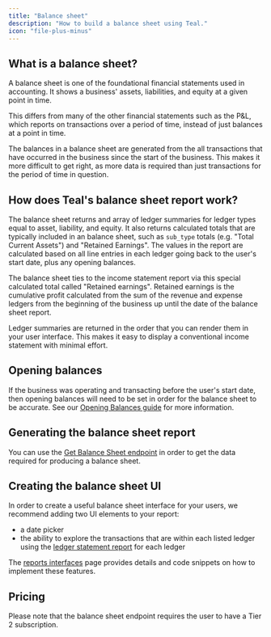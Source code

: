 ```yaml
---
title: "Balance sheet"
description: "How to build a balance sheet using Teal."
icon: "file-plus-minus"
---
```


## What is a balance sheet?

A balance sheet is one of the foundational financial statements used in accounting. It shows a business' assets, liabilities, and equity 
at a given point in time. 

This differs from many of the other financial statements such as the P&L, which reports on transactions over a period of time, instead 
of just balances at a point in time.

The balances in a balance sheet are generated from the all transactions that have occurred in the business since the start of the 
business. This makes it more difficult to get right, as more data is required than just transactions for the period of time in question.

## How does Teal's balance sheet report work?

The balance sheet returns and array of ledger summaries for ledger types equal to asset, liability, and equity.  It also returns calculated totals 
that are typically included in an balance sheet, such as `sub_type` totals (e.g. "Total Current Assets") and "Retained Earnings". 
The values in the report are calculated based on all line entries in each ledger going back to the user's start date, plus any opening balances.

The balance sheet ties to the income statement report via this special calculated total called "Retained earnings". Retained earnings is the cumulative 
profit calculated from the sum of the revenue and expense ledgers from the beginning of the business up until the date of the balance sheet report.

<Note> Ledger summaries are returned in the order that you can render them in your user interface. This makes it easy to display a conventional income 
statement with minimal effort.</Note>

## Opening balances

If the business was operating and transacting before the user's start date, then opening balances will need to be set in order for the balance 
sheet to be accurate. See our [Opening Balances guide](/transactions/opening_balances) for more information.

## Generating the balance sheet report

You can use the [Get Balance Sheet endpoint](/api-reference/reports/get_balance_sheet) in order to get the data required for producing a balance sheet.

## Creating the balance sheet UI

In order to create a useful balance sheet interface for your users, we recommend adding two UI elements to your report:

- a date picker
- the ability to explore the transactions that are within each listed ledger using the [ledger statement report](/reports/ledger_statement) for each ledger

The [reports interfaces](/interfaces/reports) page provides details and code snippets on how to implement these features.

## Pricing

Please note that the balance sheet endpoint requires the user to have a Tier 2 subscription.
